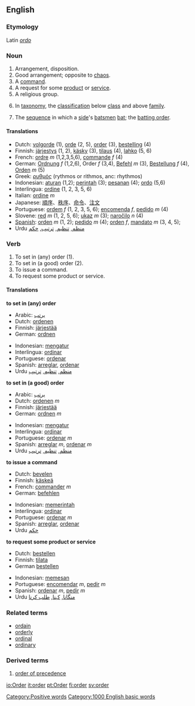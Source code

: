 ==English==

{{rank|white|means|thus|284|order|near|public|others}}
===Etymology===
Latin ''[[ordo]]''
===Noun===
{{en-noun-reg}}

# Arrangement, disposition.
# Good arrangement; opposite to [[chaos]].
# A [[command]].
# A request for some [[product]] or [[service]].
# A religious group.
# {{taxonomy}} In [[taxonomy]], the [[classification]] below [[class]] and above [[family]].
# {{cricket}} The [[sequence]] in which a [[side]]'s [[batsmen]] [[bat]]; the [[batting order]].

====Translations====
*Dutch: [[volgorde]] (1), [[orde]] (2, 5), [[order#Dutch|order]] (3), [[bestelling]] (4)
*Finnish: [[järjestys]] (1, 2), [[käsky]] (3), [[tilaus]] (4), [[lahko]] (5, 6)
*French: [[ordre]] ''m'' (1,2,3,5,6), [[commande]] ''f'' (4)
*German: [[Ordnung]] ''f'' (1,2,6), Order ''f'' (3,4), [[Befehl]] ''m'' (3), [[Bestellung]] ''f'' (4), [[Orden]] ''m'' (5)
*Greek: [[ρυθμός]] (rythmos or rithmos, anc: rhythmos)
*Indonesian: [[aturan]] (1,2); [[perintah]] (3); [[pesanan]] (4); [[ordo]] (5,6)
*Interlingua: [[ordine]] (1, 2, 3, 5, 6)
*Italian: [[ordine]] ''m''
*Japanese: [[順序]]、[[秩序]]、[[命令]]、[[注文]]
*Portuguese: [[ordem]] ''f'' (1, 2, 3, 5, 6); [[encomenda]] ''f'', [[pedido]] ''m'' (4)
*Slovene: [[red]] ''m'' (1, 2, 5, 6); [[ukaz]] ''m'' (3); [[naročilo]] ''n'' (4)
*[[w:Spanish language|Spanish]]: [[orden]] ''m'' (1, 2); [[pedido]] ''m'' (4); [[orden]] ''f'', [[mandato]] ''m'' (3, 4, 5);
*Urdu [[منظم]], [[تنظیم]], [[ترتیب]], [[حکم]]

===Verb===
{{en-infl-reg-consonant|order||}}

# To set in (any) order (1).
# To set in (a good) order (2).
# To issue a command.
# To request some product or service.

====Translations====
'''to set in (any) order'''
{{top}}
*Arabic: [[يرتب]]
*Dutch: [[ordenen]]
*Finnish: [[järjestää]]
*German: [[ordnen]]
{{mid}}
*Indonesian: [[mengatur]]
*Interlingua: [[ordinar]]
*Portuguese: [[ordenar]]
*Spanish: [[arreglar]], [[ordenar]]
*Urdu [[منظم]], [[تنظیم]], [[ترتیب]]
{{bottom}}

'''to set in (a good) order'''
{{top}}
*Arabic: [[يرتب]]
*Dutch: [[ordenen]] ''m''
*Finnish: [[järjestää]]
*German: [[ordnen]] ''m''
{{mid}}
*Indonesian: [[mengatur]]
*Interlingua: [[ordinar]]
*Portuguese: [[ordenar]]  ''m''
*Spanish: [[arreglar]] ''m'', [[ordenar]] ''m''
*Urdu [[منظم]], [[تنظیم]], [[ترتیب]]
{{bottom}}

'''to issue a command'''
{{top}}
*Dutch: [[bevelen]]
*Finnish: [[käskeä]]
*French: [[commander]] ''m''
*German: [[befehlen]]
{{mid}}
*Indonesian: [[memerintah]]
*Interlingua: [[ordinar]]
*Portuguese: [[ordenar]] ''m''
*Spanish: [[arreglar]], [[ordenar]]
*Urdu [[حکم]]
{{bottom}}

'''to request some product or service'''
{{top}}
*Dutch: [[bestellen]]
*Finnish: [[tilata]]
*German [[bestellen]]
{{mid}}
*Indonesian: [[memesan]]
*Portuguese: [[encomendar]] ''m'', [[pedir]] ''m''
*Spanish: [[ordenar]] ''m'', [[pedir]] ''m''
*Urdu [[منگانا]], [[کہنا]], [[طلب کرنا]]
{{bottom}}

===Related terms===
*[[ordain]]
*[[orderly]]
*[[ordinal]]
*[[ordinary]]

===Derived terms===
# [[order of precedence]]

[[Category:Positive words]]
[[Category:1000 English basic words]]

[[io:Order]]
[[it:order]]
[[pt:Order]]
[[fi:order]]
[[sv:order]]